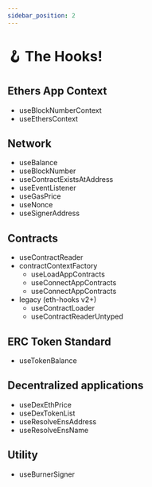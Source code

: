 ```yaml
---
sidebar_position: 2
---
```


# 🪝 The Hooks!

## Ethers App Context

- useBlockNumberContext
- useEthersContext

## Network

- useBalance
- useBlockNumber
- useContractExistsAtAddress
- useEventListener
- useGasPrice
- useNonce
- useSignerAddress

## Contracts

- useContractReader
- contractContextFactory
  - useLoadAppContracts
  - useConnectAppContracts
  - useConnectAppContracts
- legacy (eth-hooks v2+)
  - useContractLoader
  - useContractReaderUntyped

## ERC Token Standard

- useTokenBalance

## Decentralized applications

- useDexEthPrice
- useDexTokenList
- useResolveEnsAddress
- useResolveEnsName

## Utility

- useBurnerSigner
